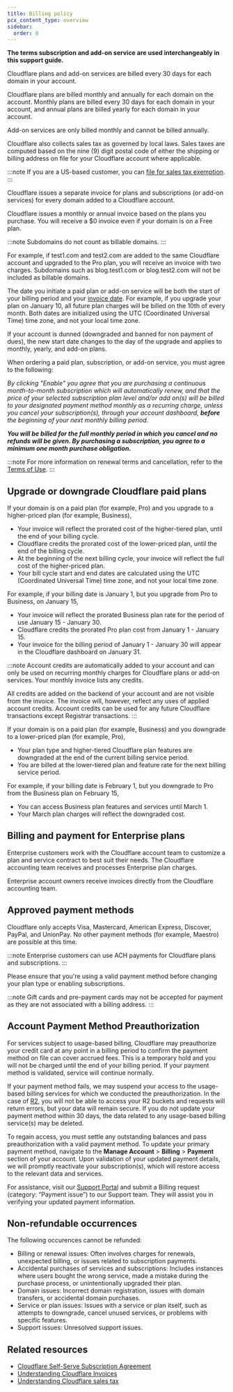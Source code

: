```yaml
---
title: Billing policy
pcx_content_type: overview
sidebar:
  order: 8
---
```


**The terms subscription and add-on service are used interchangeably in this support guide.**

Cloudflare plans and add-on services are billed every 30 days for each domain in your account.

Cloudflare plans are billed monthly and annually for each domain on the account. Monthly plans are billed every 30 days for each domain in your account, and annual plans are billed yearly for each domain in your account.

Add-on services are only billed monthly and cannot be billed annually.

Cloudflare also collects sales tax as governed by local laws. Sales taxes are computed based on the nine (9) digit postal code of either the shipping or billing address on file for your Cloudflare account where applicable.

:::note
If you are a US-based customer, you can [file for sales tax exemption](/billing/sales-tax/#filing-for-us-sales-tax-exemption/).
:::

Cloudflare issues a separate invoice for plans and subscriptions (or add-on services) for every domain added to a Cloudflare account.

Cloudflare issues a monthly or annual invoice based on the plans you purchase. You will receive a $0 invoice even if your domain is on a Free plan. 

:::note
Subdomains do not count as billable domains.
:::

For example, if test1.com and test2.com are added to the same Cloudflare account and upgraded to the Pro plan, you will receive an invoice with two charges. Subdomains such as blog.test1.com or blog.test2.com will not be included as billable domains.

The date you initiate a paid plan or add-on service will be both the start of your billing period and your [invoice date](/billing/invoices/). For example, if you upgrade your plan on January 10, all future plan charges will be billed on the 10th of every month. Both dates are initialized using the UTC (Coordinated Universal Time) time zone, and not your local time zone.

If your account is dunned (downgraded and banned for non payment of dues), the new start date changes to the day of the upgrade and applies to monthly, yearly, and add-on plans.

When ordering a paid plan, subscription, or add-on service, you must agree to the following:

*By clicking "Enable" you agree that you are purchasing a continuous month-to-month subscription which will automatically renew, and that the price of your selected subscription plan level and/or add on(s) will be billed to your designated payment method monthly as a recurring charge, unless you cancel your subscription(s), through your account dashboard,* ***before*** *the beginning of your next monthly billing period.*

***You will be billed for the full monthly period in which you cancel and no refunds will be given. By purchasing a subscription, you agree to a minimum one month purchase obligation.***

:::note
For more information on renewal terms and cancellation, refer to the [Terms of Use](https://www.cloudflare.com/terms/).
:::

## Upgrade or downgrade Cloudflare paid plans

If your domain is on a paid plan (for example, Pro) and you upgrade to a higher-priced plan (for example, Business),

* Your invoice will reflect the prorated cost of the higher-tiered plan, until the end of your billing cycle.
* Cloudflare credits the prorated cost of the lower-priced plan, until the end of the billing cycle.
* At the beginning of the next billing cycle, your invoice will reflect the full cost of the higher-priced plan.
* Your bill cycle start and end dates are calculated using the UTC (Coordinated Universal Time) time zone, and not your local time zone.

For example, if your billing date is January 1, but you upgrade from Pro to Business, on January 15,

* Your invoice will reflect the prorated Business plan rate for the period of use January 15 - January 30.
* Cloudflare credits the prorated Pro plan cost from January 1 - January 15.
* Your invoice for the billing period of January 1 - January 30 will appear in the Cloudflare dashboard on January 31.


:::note
Account credits are automatically added to your account and can only be used on recurring monthly charges for Cloudflare plans or add-on services. Your monthly invoice lists any credits.

All credits are added on the backend of your account and are not visible from the invoice. The invoice will, however, reflect any uses of applied account credits. Account credits can be used for any future Cloudflare transactions except Registrar transactions.
:::

If your domain is on a paid plan (for example, Business) and you downgrade to a lower-priced plan (for example, Pro),

* Your plan type and higher-tiered Cloudflare plan features are downgraded at the end of the current billing service period. 
* You are billed at the lower-tiered plan and feature rate for the next billing service period.

For example, if your billing date is February 1, but you downgrade to Pro from the Business plan on February 15,

* You can access Business plan features and services until March 1.
* Your March plan charges will reflect the downgraded cost.


## Billing and payment for Enterprise plans

Enterprise customers work with the Cloudflare account team to customize a plan and service contract to best suit their needs. The Cloudflare accounting team receives and processes Enterprise plan charges.

Enterprise account owners receive invoices directly from the Cloudflare accounting team.

## Approved payment methods

Cloudflare only accepts Visa, Mastercard, American Express, Discover, PayPal, and UnionPay. No other payment methods (for example, Maestro) are possible at this time.

:::note
Enterprise customers can use ACH payments for Cloudflare plans and subscriptions.
:::

Please ensure that you're using a valid payment method before changing your plan type or enabling subscriptions.

:::note
Gift cards and pre-payment cards may not be accepted for payment as they are not associated with a billing address.
:::


## Account Payment Method Preauthorization

For services subject to usage-based billing, Cloudflare may preauthorize your credit card at any point in a billing period to confirm the payment method on file can cover accrued fees. This is a temporary hold and you will not be charged until the end of your billing period. If your payment method is validated, service will continue normally.

If your payment method fails, we may suspend your access to the usage-based billing services for which we conducted the preauthorization. In the case of [R2](/r2/), you will not be able to access your R2 buckets and requests will return errors, but your data will remain secure. If you do not update your payment method within 30 days, the data related to any usage-based billing service(s) may be deleted.

To regain access, you must settle any outstanding balances and pass preauthorization with a valid payment method. To update your primary payment method, navigate to the **Manage Account** > **Billing** > **Payment** section of your account. Upon validation of your updated payment details, we will promptly reactivate your subscription(s), which will restore access to the relevant data and services.

For assistance, visit our [Support Portal](https://support.cloudflare.com/hc/en-us) and submit a Billing request (category: “Payment issue”) to our Support team. They will assist you in verifying your updated payment information.

## Non-refundable occurrences

The following occurences cannot be refunded:

- Billing or renewal issues: Often involves charges for renewals, unexpected billing, or issues related to subscription payments.
- Accidental purchases of services and subscriptions: Includes instances where users bought the wrong service, made a mistake during the purchase process, or unintentionally upgraded their plan.
- Domain issues: Incorrect domain registration, issues with domain transfers, or accidental domain purchases.
- Service or plan issues: Issues with a service or plan itself, such as attempts to downgrade, cancel unused services, or problems with specific features.
- Support issues: Unresolved support issues.

## Related resources

* [Cloudflare Self-Serve Subscription Agreement](https://www.cloudflare.com/terms/)
* [Understanding Cloudflare Invoices](/billing/invoices/)
* [Understanding Cloudflare sales tax](/billing/sales-tax/)
